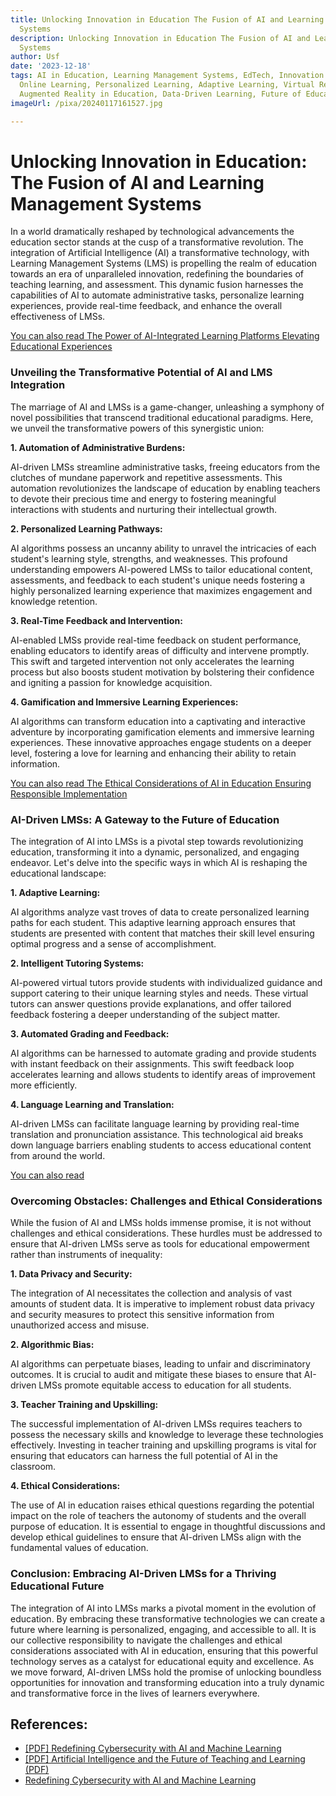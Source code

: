 ```yaml
---
title: Unlocking Innovation in Education The Fusion of AI and Learning Management
  Systems
description: Unlocking Innovation in Education The Fusion of AI and Learning Management
  Systems
author: Usf
date: '2023-12-18'
tags: AI in Education, Learning Management Systems, EdTech, Innovation in Education,
  Online Learning, Personalized Learning, Adaptive Learning, Virtual Reality in Education,
  Augmented Reality in Education, Data-Driven Learning, Future of Education
imageUrl: /pixa/20240117161527.jpg

---
```

# Unlocking Innovation in Education: The Fusion of AI  and Learning Management Systems

In a world dramatically reshaped by technological advancements the education sector stands at the cusp of a  transformative revolution. The integration of  Artificial Intelligence (AI) a transformative technology, with  Learning Management Systems (LMS) is propelling the realm  of education towards an  era of unparalleled innovation, redefining the boundaries of teaching learning, and assessment.  This dynamic fusion harnesses the capabilities  of AI to automate administrative tasks, personalize learning experiences, provide real-time feedback, and enhance the overall effectiveness of LMSs.

[You  can  also read The Power of AI-Integrated Learning Platforms Elevating Educational Experiences](The%20Power%20of%20AI-Integrated%20Learning%20Platforms%20Elevating%20Educational%20Experiences)


### Unveiling the Transformative Potential of AI and LMS Integration

The marriage of AI and LMSs  is a  game-changer, unleashing a symphony of novel possibilities that  transcend traditional educational paradigms.  Here, we unveil the transformative powers of this synergistic union:

**1. Automation of Administrative Burdens:**

AI-driven LMSs streamline administrative tasks, freeing  educators from the clutches of mundane paperwork and repetitive  assessments. This automation revolutionizes the landscape of education by enabling teachers to devote their  precious time and energy to fostering meaningful interactions with students  and  nurturing their intellectual growth.

**2. Personalized Learning  Pathways:**

AI  algorithms possess an  uncanny ability to unravel the intricacies of each student's learning style, strengths, and weaknesses. This profound understanding empowers AI-powered LMSs to tailor educational content, assessments, and feedback to each student's unique needs fostering a highly  personalized  learning experience that maximizes engagement and knowledge retention.

**3. Real-Time Feedback and Intervention:**

AI-enabled LMSs provide real-time feedback on student performance, enabling educators to identify areas of difficulty  and intervene promptly. This swift and targeted intervention not only accelerates the learning process but also boosts student motivation by bolstering their confidence and igniting a passion for knowledge acquisition.

**4. Gamification and Immersive Learning Experiences:**

AI algorithms  can transform education into a captivating and interactive adventure by  incorporating gamification elements and immersive learning experiences. These innovative approaches engage students on a deeper level, fostering a love for learning and  enhancing their ability to retain information.

[You can also read The Ethical Considerations of AI  in Education  Ensuring  Responsible Implementation](The%20Ethical%20Considerations%20of%20AI%20in%20Education%20Ensuring%20Responsible%20Implementation)


### AI-Driven LMSs: A Gateway to the Future  of Education

The integration of AI into LMSs is a pivotal step towards revolutionizing  education, transforming it into a dynamic, personalized, and engaging endeavor. Let's delve into  the specific ways in which AI is reshaping the educational landscape:

**1. Adaptive Learning:**

AI algorithms analyze vast troves of data to create personalized learning paths for each student. This adaptive  learning  approach ensures that students  are presented with content  that matches their skill level ensuring optimal progress  and a sense of accomplishment.

**2. Intelligent Tutoring Systems:**

AI-powered virtual tutors provide students with individualized guidance and support catering to their unique learning styles and needs. These virtual tutors can answer questions provide explanations, and  offer tailored feedback  fostering a deeper understanding of the subject matter.

**3. Automated  Grading and Feedback:**

AI  algorithms can be harnessed to automate grading and provide students with instant feedback on their  assignments. This swift feedback loop accelerates learning and allows students to identify areas  of improvement more efficiently.

**4. Language Learning and Translation:**

AI-driven LMSs can facilitate language learning by providing real-time  translation and pronunciation assistance. This technological aid breaks down language barriers enabling students to access educational content from around the  world.

[You can also read ]()


### Overcoming Obstacles: Challenges  and Ethical Considerations

While the fusion of AI and  LMSs holds immense promise, it is not without challenges and ethical considerations. These hurdles must be addressed to  ensure that AI-driven LMSs serve as tools for  educational  empowerment rather than instruments of inequality:

**1. Data Privacy and Security:**

The integration of AI necessitates the collection and analysis of vast amounts of  student data.  It is imperative  to implement robust data privacy and security measures to protect this sensitive information from unauthorized access  and misuse.

**2. Algorithmic Bias:**

AI algorithms can perpetuate biases,  leading to unfair and discriminatory outcomes. It is crucial to audit and mitigate these  biases to ensure that AI-driven LMSs promote equitable access to education for all students.

**3. Teacher Training and Upskilling:**

The successful implementation of AI-driven LMSs requires teachers  to possess the necessary skills and knowledge  to leverage these technologies effectively. Investing in teacher training and upskilling  programs is vital  for ensuring that educators can harness  the full potential of AI  in the classroom.

**4. Ethical Considerations:**

The use of AI in education raises ethical questions regarding the  potential impact on the  role of teachers  the autonomy of students  and  the  overall  purpose of education. It is essential to engage in  thoughtful discussions and develop ethical guidelines to ensure that AI-driven LMSs align with the fundamental values  of education.

### Conclusion:  Embracing AI-Driven LMSs for a Thriving Educational  Future

The  integration of AI into LMSs marks a pivotal moment in the evolution of education. By  embracing these transformative technologies we  can create a future where learning is personalized, engaging, and accessible to  all.  It is our collective responsibility to navigate the challenges and ethical considerations associated with AI  in education, ensuring that this powerful technology serves as a catalyst for educational equity and excellence. As we move forward, AI-driven LMSs hold  the promise  of unlocking boundless  opportunities for innovation  and transforming education into a truly dynamic and transformative force in the lives of learners everywhere.

## References:
- [[PDF] Redefining Cybersecurity with AI and Machine Learning](https://www.asianssr.org/index.php/ajct/article/download/866/683)
- [[PDF] Artificial Intelligence and the Future of Teaching and Learning (PDF)](https://www2.ed.gov/documents/ai-report/ai-report.pdf)
- [Redefining Cybersecurity with AI and Machine Learning](https://www.academia.edu/68985017/Redefining_Cybersecurity_with_AI_and_Machine_Learning)
